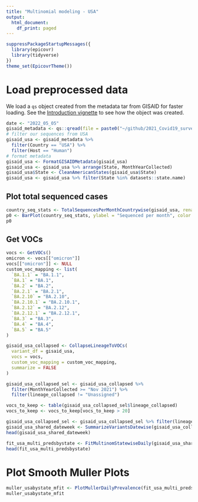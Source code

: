 ```yaml
---
title: "Multinomial modeling - USA"
output:
  html_document:
    df_print: paged
---
```



```r
suppressPackageStartupMessages({
  library(epicovr)
  library(tidyverse)
})
theme_set(EpicovrTheme())
```

# Load preprocessed data

We load a `qs` object created from the metadata tar from GISAID for 
faster loading. See the [Introduction vignette](Intoduction.html) to see how the object was created.

```r
date <- "2022_05_05"
gisaid_metadata <- qs::qread(file = paste0("~/github/2021_Covid19_surveillance/data/all_metadata/metadata_tsv_", date, ".qs"))
# filter our sequences from USA
gisaid_usa <- gisaid_metadata %>%
  filter(Country == "USA") %>%
  filter(Host == "Human")
# format metadata
gisaid_usa <- FormatGISAIDMetadata(gisaid_usa)
gisaid_usa <- gisaid_usa %>% arrange(State, MonthYearCollected)
gisaid_usa$State <- CleanAmericanStates(gisaid_usa$State)
gisaid_usa <- gisaid_usa %>% filter(State %in% datasets::state.name)
```

## Plot total sequenced cases


```r
country_seq_stats <- TotalSequencesPerMonthCountrywise(gisaid_usa, rename_country_as_state = TRUE)
p0 <- BarPlot(country_seq_stats, ylabel = "Sequenced per month", color = "slateblue1", label_si = TRUE, xangle = 90, title = "USA")
p0
```

## Get VOCs

```r
vocs <- GetVOCs()
omicron <- vocs[["omicron"]]
vocs[["omicron"]] <- NULL
custom_voc_mapping <- list(
  `BA.1.1` = "BA.1.1", 
  `BA.1` = "BA.1",
  `BA.2` = "BA.2", 
  `BA.2.1` = "BA.2.1", 
  `BA.2.10` = "BA.2.10",
  `BA.2.10.1` = "BA.2.10.1",
  `BA.2.12` = "BA.2.12",
  `BA.2.12.1` = "BA.2.12.1",
  `BA.3` = "BA.3",
  `BA.4` = "BA.4",
  `BA.5` = "BA.5"
)

```


```r
gisaid_usa_collapsed <- CollapseLineageToVOCs(
  variant_df = gisaid_usa,
  vocs = vocs,
  custom_voc_mapping = custom_voc_mapping,
  summarize = FALSE
)

gisaid_usa_collapsed_sel <- gisaid_usa_collapsed %>%
  filter(MonthYearCollected >= "Nov 2021") %>%
  filter(lineage_collapsed != "Unassigned")

vocs_to_keep <- table(gisaid_usa_collapsed_sel$lineage_collapsed)
vocs_to_keep <- vocs_to_keep[vocs_to_keep > 20]

gisaid_usa_collapsed_sel <- gisaid_usa_collapsed_sel %>% filter(lineage_collapsed %in% names(vocs_to_keep))
gisaid_usa_shared_dateweek <- SummarizeVariantsDatewise(gisaid_usa_collapsed_sel, by_state = TRUE)
head(gisaid_usa_shared_dateweek)
```

```r
fit_usa_multi_predsbystate <- FitMultinomStatewiseDaily(gisaid_usa_shared_dateweek)
head(fit_usa_multi_predsbystate)
```

# Plot Smooth Muller Plots

```r
muller_usabystate_mfit <- PlotMullerDailyPrevalence(fit_usa_multi_predsbystate, ncol = 5)
muller_usabystate_mfit
```
